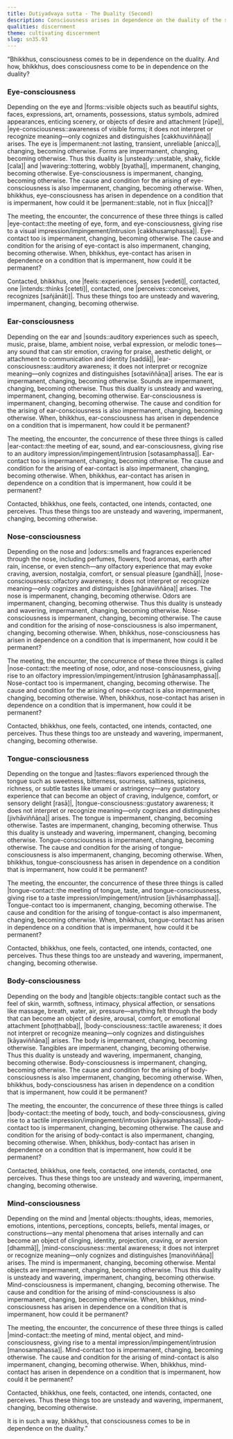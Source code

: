 ```yaml
---
title: Dutiyadvaya sutta - The Duality (Second)
description: Consciousness arises in dependence on the duality of the six sense bases and their respective objects. Contact arises through the meeting of these three things. Contacted, one feels, intends, and perceives.
qualities: discernment
theme: cultivating discernment
slug: sn35.93
---
```


“Bhikkhus, consciousness comes to be in dependence on the duality. And how, bhikkhus, does consciousness come to be in dependence on the duality?

### Eye-consciousness

Depending on the eye and |forms::visible objects such as beautiful sights, faces, expressions, art, ornaments, possessions, status symbols, admired appearances, enticing scenery, or objects of desire and attachment [rūpe]|, |eye-consciousness::awareness of visible forms; it does not interpret or recognize meaning—only cognizes and distinguishes [cakkhuviññāṇa]| arises. The eye is |impermanent::not lasting, transient, unreliable [anicca]|, changing, becoming otherwise. Forms are impermanent, changing, becoming otherwise. Thus this duality is |unsteady::unstable, shaky, fickle [cala]| and |wavering::tottering, wobbly [byatha]|, impermanent, changing, becoming otherwise. Eye-consciousness is impermanent, changing, becoming otherwise. The cause and condition for the arising of eye-consciousness is also impermanent, changing, becoming otherwise. When, bhikkhus, eye-consciousness has arisen in dependence on a condition that is impermanent, how could it be |permanent::stable, not in flux [nicca]|?

The meeting, the encounter, the concurrence of these three things is called |eye-contact::the meeting of eye, form, and eye-consciousness, giving rise to a visual impression/impingement/intrusion [cakkhusamphassa]|. Eye-contact too is impermanent, changing, becoming otherwise. The cause and condition for the arising of eye-contact is also impermanent, changing, becoming otherwise. When, bhikkhus, eye-contact has arisen in dependence on a condition that is impermanent, how could it be permanent?

Contacted, bhikkhus, one |feels::experiences, senses [vedeti]|, contacted, one |intends::thinks [ceteti]|, contacted, one |perceives::conceives, recognizes [sañjānāti]|. Thus these things too are unsteady and wavering, impermanent, changing, becoming otherwise.

### Ear-consciousness

Depending on the ear and |sounds::auditory experiences such as speech, music, praise, blame, ambient noise, verbal expression, or melodic tones—any sound that can stir emotion, craving for praise, aesthetic delight, or attachment to communication and identity [saddā]|, |ear-consciousness::auditory awareness; it does not interpret or recognize meaning—only cognizes and distinguishes [sotaviññāṇa]| arises. The ear is impermanent, changing, becoming otherwise. Sounds are impermanent, changing, becoming otherwise. Thus this duality is unsteady and wavering, impermanent, changing, becoming otherwise. Ear-consciousness is impermanent, changing, becoming otherwise. The cause and condition for the arising of ear-consciousness is also impermanent, changing, becoming otherwise. When, bhikkhus, ear-consciousness has arisen in dependence on a condition that is impermanent, how could it be permanent?

The meeting, the encounter, the concurrence of these three things is called |ear-contact::the meeting of ear, sound, and ear-consciousness, giving rise to an auditory impression/impingement/intrusion [sotasamphassa]|. Ear-contact too is impermanent, changing, becoming otherwise. The cause and condition for the arising of ear-contact is also impermanent, changing, becoming otherwise. When, bhikkhus, ear-contact has arisen in dependence on a condition that is impermanent, how could it be permanent?

Contacted, bhikkhus, one feels, contacted, one intends, contacted, one perceives. Thus these things too are unsteady and wavering, impermanent, changing, becoming otherwise.

### Nose-consciousness

Depending on the nose and |odors::smells and fragrances experienced through the nose, including perfumes, flowers, food aromas, earth after rain, incense, or even stench—any olfactory experience that may evoke craving, aversion, nostalgia, comfort, or sensual pleasure [gandhā]|, |nose-consciousness::olfactory awareness; it does not interpret or recognize meaning—only cognizes and distinguishes [ghānaviññāṇa]| arises. The nose is impermanent, changing, becoming otherwise. Odors are impermanent, changing, becoming otherwise. Thus this duality is unsteady and wavering, impermanent, changing, becoming otherwise. Nose-consciousness is impermanent, changing, becoming otherwise. The cause and condition for the arising of nose-consciousness is also impermanent, changing, becoming otherwise. When, bhikkhus, nose-consciousness has arisen in dependence on a condition that is impermanent, how could it be permanent?

The meeting, the encounter, the concurrence of these three things is called |nose-contact::the meeting of nose, odor, and nose-consciousness, giving rise to an olfactory impression/impingement/intrusion [ghānasamphassa]|. Nose-contact too is impermanent, changing, becoming otherwise. The cause and condition for the arising of nose-contact is also impermanent, changing, becoming otherwise. When, bhikkhus, nose-contact has arisen in dependence on a condition that is impermanent, how could it be permanent?

Contacted, bhikkhus, one feels, contacted, one intends, contacted, one perceives. Thus these things too are unsteady and wavering, impermanent, changing, becoming otherwise.

### Tongue-consciousness

Depending on the tongue and |tastes::flavors experienced through the tongue such as sweetness, bitterness, sourness, saltiness, spiciness, richness, or subtle tastes like umami or astringency—any gustatory experience that can become an object of craving, indulgence, comfort, or sensory delight [rasā]|, |tongue-consciousness::gustatory awareness; it does not interpret or recognize meaning—only cognizes and distinguishes [jivhāviññāṇa]| arises. The tongue is impermanent, changing, becoming otherwise. Tastes are impermanent, changing, becoming otherwise. Thus this duality is unsteady and wavering, impermanent, changing, becoming otherwise. Tongue-consciousness is impermanent, changing, becoming otherwise. The cause and condition for the arising of tongue-consciousness is also impermanent, changing, becoming otherwise. When, bhikkhus, tongue-consciousness has arisen in dependence on a condition that is impermanent, how could it be permanent?

The meeting, the encounter, the concurrence of these three things is called |tongue-contact::the meeting of tongue, taste, and tongue-consciousness, giving rise to a taste impression/impingement/intrusion [jivhāsamphassa]|. Tongue-contact too is impermanent, changing, becoming otherwise. The cause and condition for the arising of tongue-contact is also impermanent, changing, becoming otherwise. When, bhikkhus, tongue-contact has arisen in dependence on a condition that is impermanent, how could it be permanent?

Contacted, bhikkhus, one feels, contacted, one intends, contacted, one perceives. Thus these things too are unsteady and wavering, impermanent, changing, becoming otherwise.

### Body-consciousness

Depending on the body and |tangible objects::tangible contact such as the feel of skin, warmth, softness, intimacy, physical affection, or sensations like massage, breath, water, air, pressure—anything felt through the body that can become an object of desire, arousal, comfort, or emotional attachment [phoṭṭhabba]|, |body-consciousness::tactile awareness; it does not interpret or recognize meaning—only cognizes and distinguishes [kāyaviññāṇa]| arises. The body is impermanent, changing, becoming otherwise. Tangibles are impermanent, changing, becoming otherwise. Thus this duality is unsteady and wavering, impermanent, changing, becoming otherwise. Body-consciousness is impermanent, changing, becoming otherwise. The cause and condition for the arising of body-consciousness is also impermanent, changing, becoming otherwise. When, bhikkhus, body-consciousness has arisen in dependence on a condition that is impermanent, how could it be permanent?

The meeting, the encounter, the concurrence of these three things is called |body-contact::the meeting of body, touch, and body-consciousness, giving rise to a tactile impression/impingement/intrusion [kāyasamphassa]|. Body-contact too is impermanent, changing, becoming otherwise. The cause and condition for the arising of body-contact is also impermanent, changing, becoming otherwise. When, bhikkhus, body-contact has arisen in dependence on a condition that is impermanent, how could it be permanent?

Contacted, bhikkhus, one feels, contacted, one intends, contacted, one perceives. Thus these things too are unsteady and wavering, impermanent, changing, becoming otherwise.

### Mind-consciousness

Depending on the mind and |mental objects::thoughts, ideas, memories, emotions, intentions, perceptions, concepts, beliefs, mental images, or constructions—any mental phenomena that arises internally and can become an object of clinging, identity, projection, craving, or aversion [dhammā]|, |mind-consciousness::mental awareness; it does not interpret or recognize meaning—only cognizes and distinguishes [manoviññāṇa]| arises. The mind is impermanent, changing, becoming otherwise. Mental objects are impermanent, changing, becoming otherwise. Thus this duality is unsteady and wavering, impermanent, changing, becoming otherwise. Mind-consciousness is impermanent, changing, becoming otherwise. The cause and condition for the arising of mind-consciousness is also impermanent, changing, becoming otherwise. When, bhikkhus, mind-consciousness has arisen in dependence on a condition that is impermanent, how could it be permanent?

The meeting, the encounter, the concurrence of these three things is called |mind-contact::the meeting of mind, mental object, and mind-consciousness, giving rise to a mental impression/impingement/intrusion [manosamphassa]|. Mind-contact too is impermanent, changing, becoming otherwise. The cause and condition for the arising of mind-contact is also impermanent, changing, becoming otherwise. When, bhikkhus, mind-contact has arisen in dependence on a condition that is impermanent, how could it be permanent?

Contacted, bhikkhus, one feels, contacted, one intends, contacted, one perceives. Thus these things too are unsteady and wavering, impermanent, changing, becoming otherwise.

It is in such a way, bhikkhus, that consciousness comes to be in dependence on the duality.”